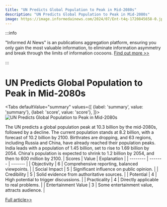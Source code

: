 ```yaml
---
title: "UN Predicts Global Population to Peak in Mid-2080s"
description: "UN Predicts Global Population to Peak in Mid-2080s"
image: https://image.informedainews.com/2024/07/Ent-t4q-1720845658-0.jpg
---
```



:::info

"Informed AI News" is an publications aggregation platform, ensuring you only gain the most valuable information, to eliminate information asymmetry and break through the limits of information cocoons.  [Find out more >>](/)

:::

# UN Predicts Global Population to Peak in Mid-2080s


<Tabs
	defaultValue="summary"
	values={[
	{label: 'summary', value: 'summary'},
	{label: 'score', value: 'score'},
]}>
<TabItem value="summary">
<img
  src="https://image.informedainews.com/2024/07/Ent-t4q-1720845658-0.jpg"
  alt="UN Predicts Global Population to Peak in Mid-2080s"
/>



The UN predicts a global population peak at 10.3 billion by the mid-2080s, followed by a decline. The current population stands at 8.2 billion, with a forecast of 10.2 billion by 2100. Birthrates are dropping, and 63 regions, including Russia and China, have already reached their population peaks. India leads with a population of 1.45 billion, set to rise to 1.69 billion by 2054. China's population is expected to shrink to 1.2 billion by 2054, and then to 600 million by 2100.
</TabItem>
<TabItem value="score">
	| Scores     | Value   | Explanation |
	| -------- | ------- | ------- |
	| Objectivity  | 6    | Comprehensive reporting, balanced viewpoints.    |
	| Social Impact | 5     | Significant influence on public opinion.    |
	| Credibility    | 5    | Solid evidence from authoritative sources.    |
	| Potential    | 4    | High potential to trigger discussions.    |
	| Practicality    | 4    | Directly applicable to real problems.    |
	| Entertainment Value    | 3    | Some entertainment value, attracts audience.    |
</TabItem>
</Tabs>

[Full article>>](https://www3.nhk.or.jp/nhkworld/en/news/20240712_19/)
